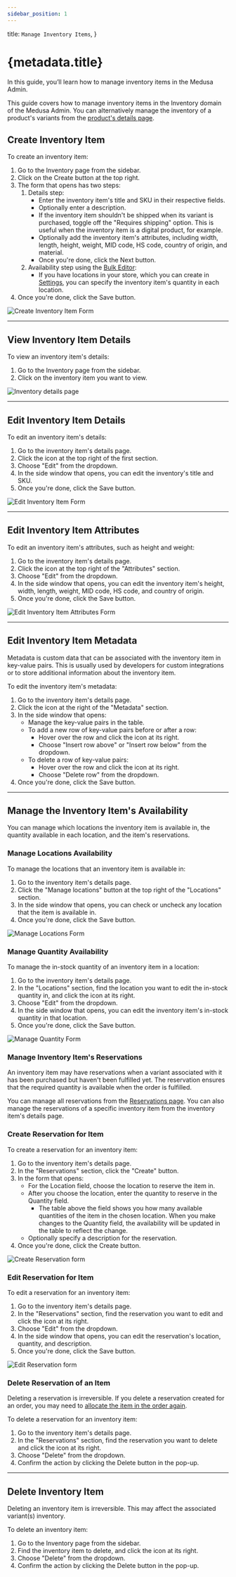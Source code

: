 ```yaml
---
sidebar_position: 1
---
```



  title: `Manage Inventory Items`,
}

# {metadata.title}

In this guide, you’ll learn how to manage inventory items in the Medusa Admin.

<Note>

This guide covers how to manage inventory items in the Inventory domain of the Medusa Admin. You can alternatively manage the inventory of a product's variants from the [product's details page](../../products/variants/page.mdx#manage-product-variant-inventory).

</Note>

## Create Inventory Item

To create an inventory item:

1. Go to the Inventory page from the sidebar.
2. Click on the Create button at the top right.
3. The form that opens has two steps:
    1. Details step:
        - Enter the inventory item's title and SKU in their respective fields.
        - Optionally enter a description.
        - If the inventory item shouldn't be shipped when its variant is purchased, toggle off the "Requires shipping" option. This is useful when the inventory item is a digital product, for example.
        - Optionally add the inventory item's attributes, including width, length, height, weight, MID code, HS code, country of origin, and material.
        - Once you're done, click the Next button.
    2. Availability step using the [Bulk Editor](../../tips/bulk-editor/page.mdx):
        - If you have locations in your store, which you can create in [Settings](../../settings/locations-and-shipping/locations/page.mdx), you can specify the inventory item's quantity in each location.
4. Once you're done, click the Save button.

![Create Inventory Item Form](https://res.cloudinary.com/dza7lstvk/image/upload/v1739882517/User%20Guide/Screenshot_2025-02-18_at_2.39.03_PM_jsfp3d.png)

---

## View Inventory Item Details

To view an inventory item's details:

1. Go to the Inventory page from the sidebar.
2. Click on the inventory item you want to view.

![Inventory details page](https://res.cloudinary.com/dza7lstvk/image/upload/v1739882587/User%20Guide/Screenshot_2025-02-18_at_2.42.57_PM_dkxudi.png)

---

## Edit Inventory Item Details

To edit an inventory item's details:

1. Go to the inventory item's details page.
2. Click the <InlineIcon Icon={EllipsisHorizontal} alt="three-dots" /> icon at the top right of the first section.
3. Choose "Edit" from the dropdown.
4. In the side window that opens, you can edit the inventory's title and SKU.
5. Once you're done, click the Save button.

![Edit Inventory Item Form](https://res.cloudinary.com/dza7lstvk/image/upload/v1739882721/User%20Guide/Screenshot_2025-02-18_at_2.45.12_PM_scijta.png)

---

## Edit Inventory Item Attributes

To edit an inventory item's attributes, such as height and weight:

1. Go to the inventory item's details page.
2. Click the <InlineIcon Icon={EllipsisHorizontal} alt="three-dots" /> icon at the top right of the "Attributes" section.
3. Choose "Edit" from the dropdown.
4. In the side window that opens, you can edit the inventory item's height, width, length, weight, MID code, HS code, and country of origin.
5. Once you're done, click the Save button.

![Edit Inventory Item Attributes Form](https://res.cloudinary.com/dza7lstvk/image/upload/v1739882880/User%20Guide/Screenshot_2025-02-18_at_2.47.49_PM_uxlvkb.png)

---

## Edit Inventory Item Metadata

Metadata is custom data that can be associated with the inventory item in key-value pairs. This is usually used by developers for custom integrations or to store additional information about the inventory item.

To edit the inventory item's metadata:

1. Go to the inventory item's details page.
2. Click the <InlineIcon Icon={ArrowUpRightOnBox} alt="arrow" /> icon at the right of the "Metadata" section.
3. In the side window that opens:
    - Manage the key-value pairs in the table.
    - To add a new row of key-value pairs before or after a row:
        - Hover over the row and click the <InlineIcon Icon={EllipsisVertical} alt="three-dots" /> icon at its right.
        - Choose "Insert row above" or "Insert row below" from the dropdown.
    - To delete a row of key-value pairs:
        - Hover over the row and click the <InlineIcon Icon={EllipsisVertical} alt="three-dots" /> icon at its right.
        - Choose "Delete row" from the dropdown.
4. Once you're done, click the Save button.

---

## Manage the Inventory Item's Availability

You can manage which locations the inventory item is available in, the quantity available in each location, and the item's reservations.

### Manage Locations Availability

To manage the locations that an inventory item is available in:

1. Go to the inventory item's details page.
2. Click the "Manage locations" button at the top right of the "Locations" section.
3. In the side window that opens, you can check or uncheck any location that the item is available in.
4. Once you're done, click the Save button.

![Manage Locations Form](https://res.cloudinary.com/dza7lstvk/image/upload/v1739883050/User%20Guide/Screenshot_2025-02-18_at_2.50.41_PM_zxtz8k.png)

### Manage Quantity Availability

To manage the in-stock quantity of an inventory item in a location:

1. Go to the inventory item's details page.
2. In the "Locations" section, find the location you want to edit the in-stock quantity in, and click the <InlineIcon Icon={EllipsisHorizontal} alt="three-dots" /> icon at its right.
3. Choose "Edit" from the dropdown.
4. In the side window that opens, you can edit the inventory item's in-stock quantity in that location.
5. Once you're done, click the Save button.

![Manage Quantity Form](https://res.cloudinary.com/dza7lstvk/image/upload/v1739883219/User%20Guide/Screenshot_2025-02-18_at_2.52.33_PM_jvax7o.png)

### Manage Inventory Item's Reservations

An inventory item may have reservations when a variant associated with it has been purchased but haven't been fulfilled yet. The reservation ensures that the required quantity is available when the order is fulfilled.

You can manage all reservations from the [Reservations page](../reservations/page.mdx). You can also manage the reservations of a specific inventory item from the inventory item's details page.

### Create Reservation for Item

To create a reservation for an inventory item:

1. Go to the inventory item's details page.
2. In the "Reservations" section, click the "Create" button.
3. In the form that opens:
    - For the Location field, choose the location to reserve the item in.
    - After you choose the location, enter the quantity to reserve in the Quantity field.
        - The table above the field shows you how many available quantities of the item in the chosen location. When you make changes to the Quantity field, the availability will be updated in the table to reflect the change.
    - Optionally specify a description for the reservation.
4. Once you're done, click the Create button.

![Create Reservation form](https://res.cloudinary.com/dza7lstvk/image/upload/v1739884917/User%20Guide/Screenshot_2025-02-18_at_2.58.41_PM_d8tgpb.png)

### Edit Reservation for Item

To edit a reservation for an inventory item:

1. Go to the inventory item's details page.
2. In the "Reservations" section, find the reservation you want to edit and click the <InlineIcon Icon={EllipsisHorizontal} alt="three-dots" /> icon at its right.
3. Choose "Edit" from the dropdown.
4. In the side window that opens, you can edit the reservation's location, quantity, and description.
5. Once you're done, click the Save button.

![Edit Reservation form](https://res.cloudinary.com/dza7lstvk/image/upload/v1739884918/User%20Guide/Screenshot_2025-02-18_at_3.21.36_PM_vjp0eo.png)

### Delete Reservation of an Item

<Note type="warning">

Deleting a reservation is irreversible. If you delete a reservation created for an order, you may need to [allocate the item in the order again](../../orders/manage/page.mdx#allocate-order-items-manually).

</Note>

To delete a reservation for an inventory item:

1. Go to the inventory item's details page.
2. In the "Reservations" section, find the reservation you want to delete and click the <InlineIcon Icon={EllipsisHorizontal} alt="three-dots" /> icon at its right.
3. Choose "Delete" from the dropdown.
4. Confirm the action by clicking the Delete button in the pop-up.

---

## Delete Inventory Item

<Note type="warning">

Deleting an inventory item is irreversible. This may affect the associated variant(s) inventory.

</Note>

To delete an inventory item:

1. Go to the Inventory page from the sidebar.
2. Find the inventory item to delete, and click the <InlineIcon Icon={EllipsisHorizontal} alt="three-dots" /> icon at its right.
3. Choose "Delete" from the dropdown.
4. Confirm the action by clicking the Delete button in the pop-up.
